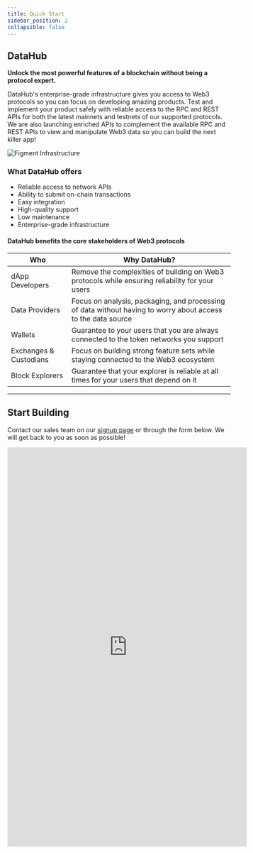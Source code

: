 ```yaml
---
title: Quick Start
sidebar_position: 2
collapsible: false
---
```



## DataHub

**Unlock the most powerful features of a blockchain without being a protocol expert.**

DataHub's enterprise-grade infrastructure gives you access to Web3 protocols so you can focus on developing amazing products. Test and implement your product safely with reliable access to the RPC and REST APIs for both the latest mainnets and testnets of our supported protocols.
We are also launching enriched APIs to complement the available RPC and REST APIs to view and manipulate Web3 data so you can build the next killer app!

<img src={img1} alt="Figment Infrastructure" className="inline-image" />

### What DataHub offers

- Reliable access to network APIs
- Ability to submit on-chain transactions
- Easy integration
- High-quality support
- Low maintenance
- Enterprise-grade infrastructure

#### DataHub benefits the core stakeholders of Web3 protocols

| Who                    | Why DataHub?                                                                                                 |
| ---------------------- | ------------------------------------------------------------------------------------------------------------ |
| dApp Developers        | Remove the complexities of building on Web3 protocols while ensuring reliability for your users              |
| Data Providers         | Focus on analysis, packaging, and processing of data without having to worry about access to the data source |
| Wallets                | Guarantee to your users that you are always connected to the token networks you support                      |
| Exchanges & Custodians | Focus on building strong feature sets while staying connected to the Web3 ecosystem                          |
| Block Explorers        | Guarantee that your explorer is reliable at all times for your users that depend on it                       |

---

## Start Building

Contact our sales team on our [signup page](https://datahub.figment.io/signup) or through the form below. We will get back to you as soon as possible!

<iframe
  className="signup shadow--tl"
  width="540"
  height="900"
  src="https://datahub.figment.io/signup"
  title="Build with Figment"
  frameborder="0"
  allow="accelerometer; autoplay; clipboard-write; encrypted-media; gyroscope; picture-in-picture"
  allowfullscreen
></iframe>
